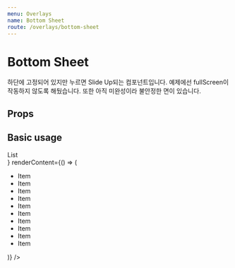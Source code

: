 ```yaml
---
menu: Overlays
name: Bottom Sheet
route: /overlays/bottom-sheet
---
```



# Bottom Sheet

하단에 고정되어 있지만 누르면 Slide Up되는 컴포넌트입니다. 예제에선 fullScreen이 작동하지 않도록 해뒀습니다. 또한 아직 미완성이라 불안정한 면이 있습니다.

## Props

<PropsTable of={BottomSheet} />

## Basic usage

<Playground>
  <BottomSheet
    title="Bottom Sheet"
    badgeCount={101}
    renderFixedContent={() => <div>List</div>}
    renderContent={() => (
      <ul style={{ margin: 0 }}>
        <li>Item</li>
        <li>Item</li>
        <li>Item</li>
        <li>Item</li>
        <li>Item</li>
        <li>Item</li>
        <li>Item</li>
        <li>Item</li>
        <li>Item</li>
        <li>Item</li>
      </ul>
    )}
  />
</Playground>
